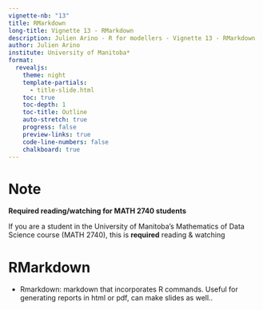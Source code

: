 ---
vignette-nb: "13"
title: RMarkdown
long-title: Vignette 13 - RMarkdown
description: Julien Arino - R for modellers - Vignette 13 - RMarkdown
author: Julien Arino
institute: University of Manitoba*
format: 
  revealjs:
    theme: night    
    template-partials:
      - title-slide.html
    toc: true
    toc-depth: 1
    toc-title: Outline
    auto-stretch: true
    progress: false
    preview-links: true
    code-line-numbers: false
    chalkboard: true
---

# Note

**Required reading/watching for MATH 2740 students**

If you are a student in the University of Manitoba's Mathematics of Data Science course (MATH 2740), this is **required** reading & watching

# RMarkdown

- Rmarkdown: markdown that incorporates R commands. Useful for generating reports in html or pdf, can make slides as well..


